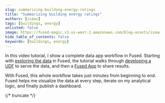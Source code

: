```yaml
---
slug: summarizing-building-energy-ratings
title: "Summarizing building energy ratings"
authors: [isaac]
tags: [buildings, energy]
unlisted: false
image: https://fused-magic.s3.us-west-2.amazonaws.com/blog-assets/isaac_app_buildings.png
hide_table_of_contents: false
keywords: [buildings, energy]
---
```


In this video tutorial, I show a complete data app workflow in Fused. Starting with [exploring the data](/workbench/file-explorer/) in Fused, the tutorial walks through [developing a UDF](/core-concepts/write/) to serve the data, and then a [Fused App](/app-builder/) to share results.

With Fused, this whole workflow takes just minutes from beginning to end. Fused helps me visualize the data at every step, iterate on my analytical logic, and finally publish a dashboard.


<ReactPlayer playsinline={true} className="video__player" playing={true} muted={true} controls height="50vh" url="https://youtu.be/crakOM4Pytg?start=180" width="100%" />

{/* truncate */}

